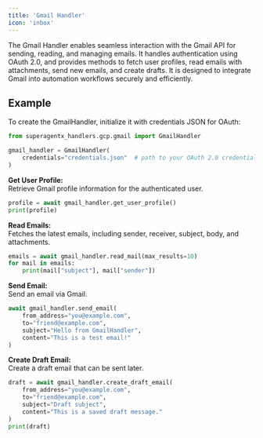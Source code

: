 ```yaml
---
title: 'Gmail Handler'
icon: 'inbox'
---
```


The Gmail Handler enables seamless interaction with the Gmail API for sending, reading, and managing emails. It handles authentication using OAuth 2.0, and provides methods to fetch user profiles, read emails with attachments, send new emails, and create drafts. It is designed to integrate Gmail into automation workflows securely and efficiently.

## Example

To create the GmailHandler, initialize it with credentials JSON for OAuth:

```python
from superagentx_handlers.gcp.gmail import GmailHandler

gmail_handler = GmailHandler(
    credentials="credentials.json"  # path to your OAuth 2.0 credentials file
)
```

**Get User Profile:** <br />
Retrieve Gmail profile information for the authenticated user.
```python
profile = await gmail_handler.get_user_profile()
print(profile)
```

**Read Emails:** <br />
Fetches the latest emails, including sender, receiver, subject, body, and attachments.
```python
emails = await gmail_handler.read_mail(max_results=10)
for mail in emails:
    print(mail["subject"], mail["sender"])
```

**Send Email:** <br />
Send an email via Gmail.
```python
await gmail_handler.send_email(
    from_address="you@example.com",
    to="friend@example.com",
    subject="Hello from GmailHandler",
    content="This is a test email!"
)
```

**Create Draft Email:** <br />
Create a draft email that can be sent later.
```python
draft = await gmail_handler.create_draft_email(
    from_address="you@example.com",
    to="friend@example.com",
    subject="Draft subject",
    content="This is a saved draft message."
)
print(draft)
```
